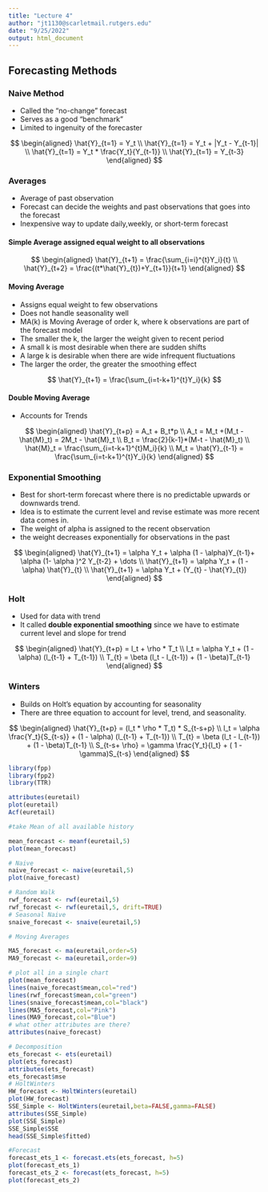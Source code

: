 ---
title: "Lecture 4"
author: "jt1130@scarletmail.rutgers.edu"
date: "9/25/2022"
output: html_document
---

## Forecasting Methods

### Naive Method
* Called the "no-change" forecast
* Serves as a good "benchmark"
* Limited to ingenuity of the forecaster

$$
\begin{aligned}
\hat{Y}_{t=1} = Y_t \\
\hat{Y}_{t=1} = Y_t + |Y_t - Y_{t-1}| \\
\hat{Y}_{t=1} = Y_t  * \frac{Y_t}{Y_{t-1}} \\
\hat{Y}_{t=1} = Y_{t-3}
\end{aligned}
$$


### Averages

* Average of past observation
* Forecast can decide the weights and past observations that goes into the forecast
* Inexpensive way to update daily,weekly, or short-term forecast

#### Simple Average assigned equal weight to all observations

$$
\begin{aligned}
\hat{Y}_{t+1} = \frac{\sum_{i=i}^{t}Y_i}{t} \\
\hat{Y}_{t+2} = \frac{(t*\hat{Y}_{t})+Y_{t+1}}{t+1}
\end{aligned}
$$

#### Moving Average 

* Assigns equal weight to few observations
* Does not handle seasonality well
* MA(k) is Moving Average of order k, where k observations are part of the forecast model
* The smaller the k, the larger the weight given to recent period
* A small k is most desirable when there are sudden shifts
* A large k is desirable when there are wide infrequent fluctuations 
* The larger the order, the greater the smoothing effect


$$
\hat{Y}_{t+1} = \frac{\sum_{i=t-k+1}^{t}Y_i}{k}
$$

#### Double Moving Average

* Accounts for Trends

$$
\begin{aligned}
\hat{Y}_{t+p} = A_t + B_t*p \\
A_t = M_t +(M_t - \hat{M}_t) = 2M_t - \hat{M}_t \\
B_t = \frac{2}{k-1}*(M-t - \hat{M}_t) \\
\hat{M}_t = \frac{\sum_{i=t-k+1}^{t}M_i}{k} \\
M_t = \hat{Y}_{t-1} = \frac{\sum_{i=t-k+1}^{t}Y_i}{k}
\end{aligned}
$$

### Exponential Smoothing

* Best for short-term forecast where there is no predictable upwards or downwards trend. 
* Idea is to estimate the current level and revise estimate was more recent data comes in. 
* The weight of alpha is assigned to the recent observation
* the weight decreases exponentially for observations in the past

$$
\begin{aligned}
\hat{Y}_{t+1} = \alpha Y_t + \alpha (1 - \alpha)Y_{t-1}+ \alpha (1- \alpha )^2 Y_{t-2} + \dots \\
\hat{Y}_{t+1} = \alpha Y_t + (1 - \alpha) \hat{Y}_{t} \\
\hat{Y}_{t+1} = \alpha Y_t + (Y_{t} - \hat{Y}_{t})
\end{aligned}
$$

### Holt

* Used for data with trend 
* It called __double exponential smoothing__ since we have to estimate current level and slope for trend

$$
\begin{aligned}
\hat{Y}_{t+p} = l_t + \rho * T_t \\
l_t = \alpha Y_t + (1 - \alpha) (l_{t-1} + T_{t-1}) \\
T_{t} = \beta (l_t - l_{t-1}) + (1 - \beta)T_{t-1}
\end{aligned}
$$

### Winters

* Builds on Holt's equation by accounting for seasonality
* There are three equation to account for level, trend, and seasonality. 

$$
\begin{aligned}
\hat{Y}_{t+p} = (l_t * \rho * T_t) * S_{t-s+p} \\
l_t = \alpha \frac{Y_t}{S_{t-s}} + (1 - \alpha) (l_{t-1} + T_{t-1}) \\
T_{t} = \beta (l_t - l_{t-1}) + (1 - \beta)T_{t-1} \\
S_{t-s+ \rho} = \gamma \frac{Y_t}{l_t} + ( 1 - \gamma)S_{t-s}
\end{aligned}
$$


```{r}
library(fpp)
library(fpp2)
library(TTR)

attributes(euretail)
plot(euretail)
Acf(euretail)

#take Mean of all available history

mean_forecast <- meanf(euretail,5)
plot(mean_forecast)

# Naive
naive_forecast <- naive(euretail,5)
plot(naive_forecast)

# Random Walk
rwf_forecast <- rwf(euretail,5)
rwf_forecast <- rwf(euretail,5, drift=TRUE)
# Seasonal Naive
snaive_forecast <- snaive(euretail,5)

# Moving Averages

MA5_forecast <- ma(euretail,order=5)
MA9_forecast <- ma(euretail,order=9)

# plot all in a single chart
plot(mean_forecast)
lines(naive_forecast$mean,col="red")
lines(rwf_forecast$mean,col="green")
lines(snaive_forecast$mean,col="black")
lines(MA5_forecast,col="Pink")
lines(MA9_forecast,col="Blue")
# what other attributes are there?
attributes(naive_forecast)

# Decomposition
ets_forecast <- ets(euretail)
plot(ets_forecast)
attributes(ets_forecast)
ets_forecast$mse
# HoltWinters
HW_forecast <- HoltWinters(euretail)
plot(HW_forecast)
SSE_Simple <- HoltWinters(euretail,beta=FALSE,gamma=FALSE)
attributes(SSE_Simple)
plot(SSE_Simple)
SSE_Simple$SSE
head(SSE_Simple$fitted)

#Forecast
forecast_ets_1 <- forecast.ets(ets_forecast, h=5)
plot(forecast_ets_1)
forecast_ets_2 <- forecast(ets_forecast, h=5)
plot(forecast_ets_2)
```

